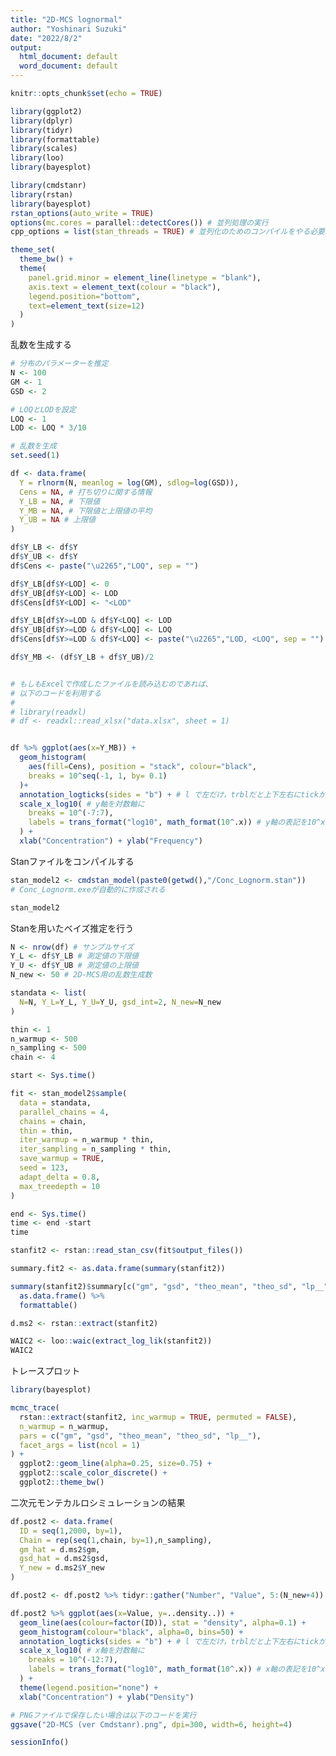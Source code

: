 ---
title: "2D-MCS lognormal"
author: "Yoshinari Suzuki"
date: "2022/8/2"
output:
  html_document: default
  word_document: default
---

```{r setup, include=FALSE}
knitr::opts_chunk$set(echo = TRUE)
```

```{r}
library(ggplot2)
library(dplyr)
library(tidyr)
library(formattable)
library(scales)
library(loo)
library(bayesplot)

library(cmdstanr)
library(rstan)
library(bayesplot)
rstan_options(auto_write = TRUE)
options(mc.cores = parallel::detectCores()) # 並列処理の実行
cpp_options = list(stan_threads = TRUE) # 並列化のためのコンパイルをやる必要がある

theme_set(
  theme_bw() +
  theme(
    panel.grid.minor = element_line(linetype = "blank"), 
    axis.text = element_text(colour = "black"),
    legend.position="bottom",
    text=element_text(size=12)
  )
)
```

乱数を生成する
```{r}
# 分布のパラメーターを推定
N <- 100
GM <- 1
GSD <- 2

# LOQとLODを設定
LOQ <- 1
LOD <- LOQ * 3/10

# 乱数を生成
set.seed(1)

df <- data.frame(
  Y = rlnorm(N, meanlog = log(GM), sdlog=log(GSD)),
  Cens = NA, # 打ち切りに関する情報
  Y_LB = NA, # 下限値
  Y_MB = NA, # 下限値と上限値の平均
  Y_UB = NA # 上限値
)

df$Y_LB <- df$Y
df$Y_UB <- df$Y
df$Cens <- paste("\u2265","LOQ", sep = "")

df$Y_LB[df$Y<LOD] <- 0
df$Y_UB[df$Y<LOD] <- LOD
df$Cens[df$Y<LOD] <- "<LOD"

df$Y_LB[df$Y>=LOD & df$Y<LOQ] <- LOD
df$Y_UB[df$Y>=LOD & df$Y<LOQ] <- LOQ
df$Cens[df$Y>=LOD & df$Y<LOQ] <- paste("\u2265","LOD, <LOQ", sep = "")

df$Y_MB <- (df$Y_LB + df$Y_UB)/2


# もしもExcelで作成したファイルを読み込むのであれば、
# 以下のコードを利用する
#
# library(readxl)
# df <- readxl::read_xlsx("data.xlsx", sheet = 1)


df %>% ggplot(aes(x=Y_MB)) +
  geom_histogram(
    aes(fill=Cens), position = "stack", colour="black",
    breaks = 10^seq(-1, 1, by= 0.1)
  )+
  annotation_logticks(sides = "b") + # l で左だけ，trblだと上下左右にtickが入る
  scale_x_log10( # y軸を対数軸に
    breaks = 10^(-7:7),
    labels = trans_format("log10", math_format(10^.x)) # y軸の表記を10^x
  ) +
  xlab("Concentration") + ylab("Frequency")

```

Stanファイルをコンパイルする
```{r}
stan_model2 <- cmdstan_model(paste0(getwd(),"/Conc_Lognorm.stan"))
# Conc_Lognorm.exeが自動的に作成される

stan_model2
```

Stanを用いたベイズ推定を行う
```{r}
N <- nrow(df) # サンプルサイズ
Y_L <- df$Y_LB # 測定値の下限値
Y_U <- df$Y_UB # 測定値の上限値
N_new <- 50 # 2D-MCS用の乱数生成数

standata <- list(
  N=N, Y_L=Y_L, Y_U=Y_U, gsd_int=2, N_new=N_new
)

thin <- 1
n_warmup <- 500
n_sampling <- 500
chain <- 4

start <- Sys.time()

fit <- stan_model2$sample(
  data = standata,
  parallel_chains = 4,
  chains = chain,
  thin = thin,
  iter_warmup = n_warmup * thin,
  iter_sampling = n_sampling * thin,
  save_warmup = TRUE,
  seed = 123,
  adapt_delta = 0.8,
  max_treedepth = 10
)

end <- Sys.time()
time <- end -start
time

stanfit2 <- rstan::read_stan_csv(fit$output_files())

summary.fit2 <- as.data.frame(summary(stanfit2))

summary(stanfit2)$summary[c("gm", "gsd", "theo_mean", "theo_sd", "lp__"),  c(1, 3, 4, 5, 6, 7, 8, 9, 10)] %>%
  as.data.frame() %>%
  formattable()

d.ms2 <- rstan::extract(stanfit2)

WAIC2 <- loo::waic(extract_log_lik(stanfit2))
WAIC2


```

トレースプロット
```{r}
library(bayesplot)

mcmc_trace(
  rstan::extract(stanfit2, inc_warmup = TRUE, permuted = FALSE),
  n_warmup = n_warmup,
  pars = c("gm", "gsd", "theo_mean", "theo_sd", "lp__"),
  facet_args = list(ncol = 1)
) +
  ggplot2::geom_line(alpha=0.25, size=0.75) +
  ggplot2::scale_color_discrete() +
  ggplot2::theme_bw() 

```

二次元モンテカルロシミュレーションの結果
```{r}
df.post2 <- data.frame(
  ID = seq(1,2000, by=1),
  Chain = rep(seq(1,chain, by=1),n_sampling),
  gm_hat = d.ms2$gm,
  gsd_hat = d.ms2$gsd,
  Y_new = d.ms2$Y_new
)

df.post2 <- df.post2 %>% tidyr::gather("Number", "Value", 5:(N_new+4))

df.post2 %>% ggplot(aes(x=Value, y=..density..)) +
  geom_line(aes(colour=factor(ID)), stat = "density", alpha=0.1) +
  geom_histogram(colour="black", alpha=0, bins=50) +
  annotation_logticks(sides = "b") + # l で左だけ，trblだと上下左右にtickが入る
  scale_x_log10( # x軸を対数軸に
    breaks = 10^(-12:7),
    labels = trans_format("log10", math_format(10^.x)) # x軸の表記を10^xに
  ) +
  theme(legend.position="none") +
  xlab("Concentration") + ylab("Density")

# PNGファイルで保存したい場合は以下のコードを実行
ggsave("2D-MCS (ver Cmdstanr).png", dpi=300, width=6, height=4)
```

```{r}
sessionInfo()

```


